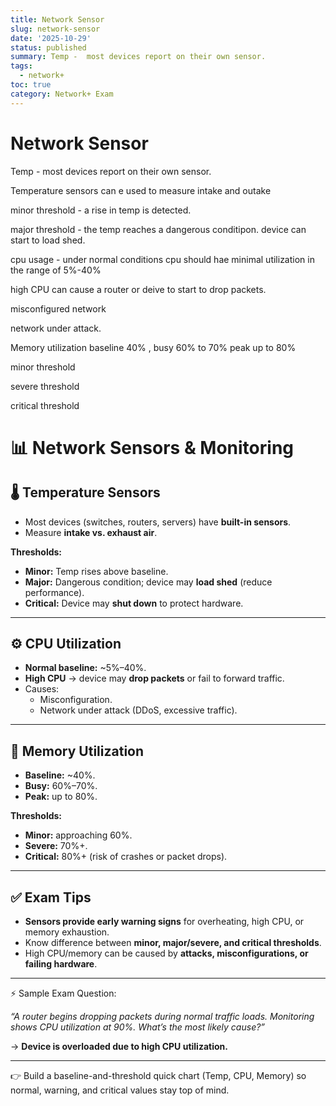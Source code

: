 ```yaml
---
title: Network Sensor
slug: network-sensor
date: '2025-10-29'
status: published
summary: Temp -  most devices report on their own sensor.
tags:
  - network+
toc: true
category: Network+ Exam
---
```


# Network Sensor

Temp -  most devices report on their own sensor. 

Temperature sensors can e used to measure intake and outake 

minor threshold - a rise in temp is detected. 

major threshold - the temp reaches a dangerous conditipon. device can start to load shed. 

cpu usage - under normal conditions cpu should hae minimal utilization in the range of 5%-40% 

high CPU can cause a router or deive to start to drop packets. 

misconfigured network 

network under attack. 

Memory utilization baseline 40% , busy 60% to 70% peak up to 80%

minor threshold 

severe threshold 

critical threshold

# 📊 Network Sensors & Monitoring

## 🌡️ Temperature Sensors

- Most devices (switches, routers, servers) have **built-in sensors**.
- Measure **intake vs. exhaust air**.

**Thresholds:**

- **Minor:** Temp rises above baseline.
- **Major:** Dangerous condition; device may **load shed** (reduce performance).
- **Critical:** Device may **shut down** to protect hardware.

---

## ⚙️ CPU Utilization

- **Normal baseline:** ~5%–40%.
- **High CPU** → device may **drop packets** or fail to forward traffic.
- Causes:
    - Misconfiguration.
    - Network under attack (DDoS, excessive traffic).

---

## 🧠 Memory Utilization

- **Baseline:** ~40%.
- **Busy:** 60%–70%.
- **Peak:** up to 80%.

**Thresholds:**

- **Minor:** approaching 60%.
- **Severe:** 70%+.
- **Critical:** 80%+ (risk of crashes or packet drops).

---

## ✅ Exam Tips

- **Sensors provide early warning signs** for overheating, high CPU, or memory exhaustion.
- Know difference between **minor, major/severe, and critical thresholds**.
- High CPU/memory can be caused by **attacks, misconfigurations, or failing hardware**.

---

⚡ Sample Exam Question:

*“A router begins dropping packets during normal traffic loads. Monitoring shows CPU utilization at 90%. What’s the most likely cause?”*

→ **Device is overloaded due to high CPU utilization.**

---

👉 Build a baseline-and-threshold quick chart (Temp, CPU, Memory) so normal, warning, and critical values stay top of mind.

